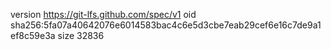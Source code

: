 version https://git-lfs.github.com/spec/v1
oid sha256:5fa07a40642076e6014583bac4c6e5d3cbe7eab29cef6e16c7de9a1ef8c59e3a
size 32836
